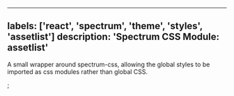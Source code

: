 

---
labels: ['react', 'spectrum', 'theme', 'styles', 'assetlist']
description: 'Spectrum CSS Module: assetlist'
---


A small wrapper around spectrum-css, allowing the global
styles to be imported as css modules rather than global CSS.

<CSSModulePreview styles={styles} />;
